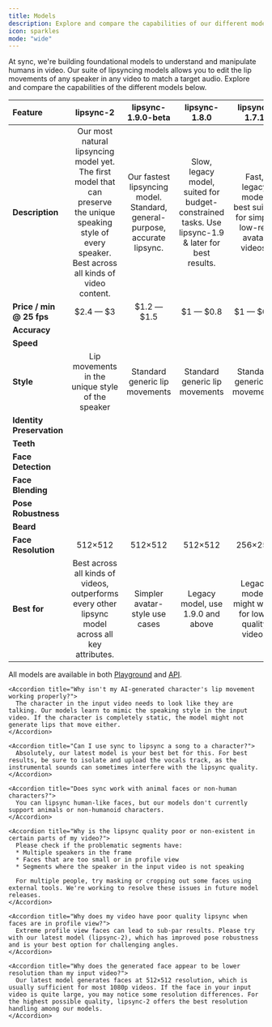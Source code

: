 ```yaml
---
title: Models
description: Explore and compare the capabilities of our different models
icon: sparkles
mode: "wide"
---
```


At sync, we're building foundational models to understand and manipulate humans in video. Our  suite of lipsyncing models allows you to edit the lip movements of any speaker in any video to match a target audio. Explore and compare the capabilities of the different models below.

| Feature                 | lipsync-2                                     | lipsync-1.9.0-beta                           | lipsync-1.8.0                                 | lipsync-1.7.1                           |
| :--------------------- | :-------------------------------------------: | :------------------------------------------: | :------------------------------------------: | :------------------------------------------: |
| **Description**         | Our most natural lipsyncing model yet. The first model that can preserve the unique speaking style of every speaker. Best across all kinds of video content. | Our fastest lipsyncing model. Standard, general-purpose, accurate lipsync.           | Slow, legacy model, suited for budget-constrained tasks. Use lipsync-1.9 & later for best results. | Fast, legacy model, best suited for simple low-res avatar videos.              |
| **Price / min @ 25 fps** | \$2.4 — \$3                                   | \$1.2 — \$1.5                                | \$1 — \$0.8                                  | \$1 — \$0.8                                  |
| **Accuracy**    | <Icon icon="bullseye-arrow"/> <Icon icon="bullseye-arrow"/> <Icon icon="bullseye-arrow"/> <Icon icon="bullseye-arrow"/> <Icon icon="bullseye-arrow"/> | <Icon icon="bullseye-arrow"/> <Icon icon="bullseye-arrow"/> <Icon icon="bullseye-arrow"/> <Icon icon="bullseye-arrow"/> <Icon icon="bullseye-arrow"/> | <Icon icon="bullseye-arrow"/> <Icon icon="bullseye-arrow"/> <Icon icon="bullseye-arrow"/>       | <Icon icon="bullseye-arrow"/> <Icon icon="bullseye-arrow"/> <Icon icon="bullseye-arrow"/>       |
| **Speed**               | <Icon icon="bolt" iconType="solid"/> <Icon icon="bolt" iconType="solid"/> <Icon icon="bolt" iconType="solid"/> <Icon icon="bolt" iconType="solid"/> | <Icon icon="bolt" iconType="solid"/> <Icon icon="bolt" iconType="solid"/> <Icon icon="bolt" iconType="solid"/> <Icon icon="bolt" iconType="solid"/> <Icon icon="bolt" iconType="solid"/> | <Icon icon="bolt" iconType="solid"/> <Icon icon="bolt" iconType="solid"/>                       | <Icon icon="bolt" iconType="solid"/> <Icon icon="bolt" iconType="solid"/> <Icon icon="bolt" iconType="solid"/> <Icon icon="bolt" iconType="solid"/> <Icon icon="bolt" iconType="solid"/> |
| **Style**      | Lip movements in the unique style of the speaker                                                                            | Standard generic lip movements                                                         | Standard generic lip movements                                                                    | Standard generic lip movements                                                |
| **Identity Preservation** | <Icon icon="star" iconType="solid"/> <Icon icon="star" iconType="solid"/> <Icon icon="star" iconType="solid"/> <Icon icon="star" iconType="solid"/> <Icon icon="star" iconType="solid"/> | <Icon icon="star" iconType="solid"/> <Icon icon="star" iconType="solid"/> <Icon icon="star" iconType="solid"/> | <Icon icon="star" iconType="solid"/> <Icon icon="star" iconType="solid"/>                       | <Icon icon="star" iconType="solid"/> <Icon icon="star" iconType="solid"/>                       |
| **Teeth**               | <Icon icon="star" iconType="solid"/> <Icon icon="star" iconType="solid"/> <Icon icon="star" iconType="solid"/> <Icon icon="star" iconType="solid"/> | <Icon icon="star" iconType="solid"/> <Icon icon="star" iconType="solid"/> <Icon icon="star" iconType="solid"/> <Icon icon="star" iconType="solid"/> <Icon icon="star" iconType="solid"/> | <Icon icon="star" iconType="solid"/> <Icon icon="star" iconType="solid"/> <Icon icon="star" iconType="solid"/> <Icon icon="star" iconType="solid"/> | <Icon icon="star" iconType="solid"/> <Icon icon="star" iconType="solid"/> <Icon icon="star" iconType="solid"/> |
| **Face Detection**      | <Icon icon="star" iconType="solid"/> <Icon icon="star" iconType="solid"/> <Icon icon="star" iconType="solid"/> <Icon icon="star" iconType="solid"/> <Icon icon="star" iconType="solid"/> | <Icon icon="star" iconType="solid"/> <Icon icon="star" iconType="solid"/> <Icon icon="star" iconType="solid"/> | <Icon icon="star" iconType="solid"/> <Icon icon="star" iconType="solid"/> <Icon icon="star" iconType="solid"/> | <Icon icon="star" iconType="solid"/> <Icon icon="star" iconType="solid"/> <Icon icon="star" iconType="solid"/> |
| **Face Blending**       | <Icon icon="star" iconType="solid"/> <Icon icon="star" iconType="solid"/> <Icon icon="star" iconType="solid"/> <Icon icon="star" iconType="solid"/> <Icon icon="star" iconType="solid"/> | <Icon icon="star" iconType="solid"/> <Icon icon="star" iconType="solid"/>                       | <Icon icon="star" iconType="solid"/> <Icon icon="star" iconType="solid"/>                       | <Icon icon="star" iconType="solid"/> <Icon icon="star" iconType="solid"/>                       |
| **Pose Robustness**     | <Icon icon="star" iconType="solid"/> <Icon icon="star" iconType="solid"/> <Icon icon="star" iconType="solid"/> <Icon icon="star" iconType="solid"/> | <Icon icon="star" iconType="solid"/> <Icon icon="star" iconType="solid"/>                       | <Icon icon="star" iconType="solid"/>                                                            | <Icon icon="star" iconType="solid"/>                                                            |
| **Beard**               | <Icon icon="star" iconType="solid"/> <Icon icon="star" iconType="solid"/> <Icon icon="star" iconType="solid"/> | <Icon icon="star" iconType="solid"/>                                                            | <Icon icon="star" iconType="solid"/>                                                            | <Icon icon="star" iconType="solid"/>                                                            |
| **Face Resolution**     | 512×512                                       | 512×512                                      | 512×512                                      | 256×256                                      |
| **Best for**        | Best across all kinds of videos, outperforms every other lipsync model across all key attributes.                             | Simpler avatar-style use cases                                                         | Legacy model, use 1.9.0 and above                                                                 | Legacy model, might work for low-quality videos                               |

All models are available in both [Playground](https://sync.so/login) and [API](https://docs.sync.so/api-reference/endpoint/generate/post-generate#body-model). 

<Accordion title="FAQs" icon="circle-question">
  <AccordionGroup>
    
    <Accordion title="Why isn't my AI-generated character's lip movement working properly?">
      The character in the input video needs to look like they are talking. Our models learn to mimic the speaking style in the input video. If the character is completely static, the model might not generate lips that move either.
    </Accordion>
    
    <Accordion title="Can I use sync to lipsync a song to a character?">
      Absolutely, our latest model is your best bet for this. For best results, be sure to isolate and upload the vocals track, as the instrumental sounds can sometimes interfere with the lipsync quality.
    </Accordion>
    
    <Accordion title="Does sync work with animal faces or non-human characters?">
      You can lipsync human-like faces, but our models don't currently support animals or non-humanoid characters.
    </Accordion>
    
    <Accordion title="Why is the lipsync quality poor or non-existent in certain parts of my video?">
      Please check if the problematic segments have:
      * Multiple speakers in the frame
      * Faces that are too small or in profile view
      * Segments where the speaker in the input video is not speaking
      
      For multiple people, try masking or cropping out some faces using external tools. We're working to resolve these issues in future model releases.
    </Accordion>
    
    <Accordion title="Why does my video have poor quality lipsync when faces are in profile view?">
      Extreme profile view faces can lead to sub-par results. Please try with our latest model (lipsync-2), which has improved pose robustness and is your best option for challenging angles.
    </Accordion>
    
    <Accordion title="Why does the generated face appear to be lower resolution than my input video?">
      Our latest model generates faces at 512×512 resolution, which is usually sufficient for most 1080p videos. If the face in your input video is quite large, you may notice some resolution differences. For the highest possible quality, lipsync-2 offers the best resolution handling among our models.
    </Accordion>
  </AccordionGroup>
</Accordion>
